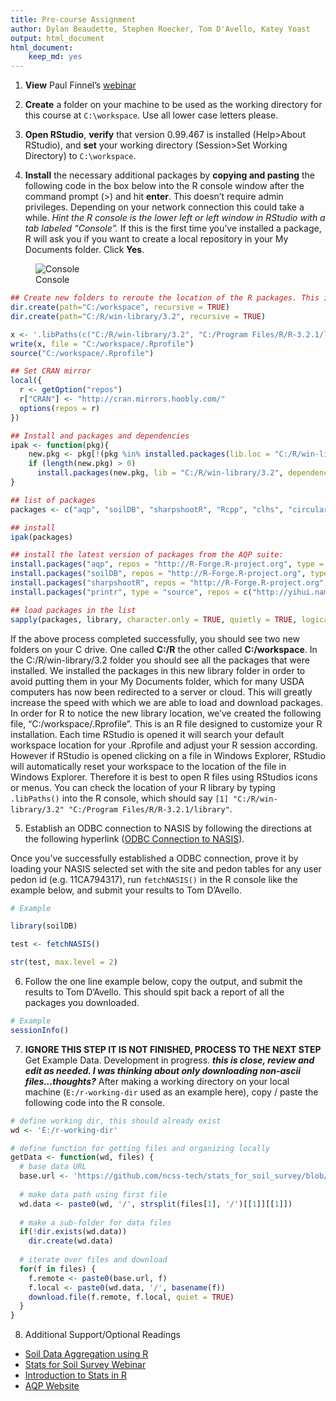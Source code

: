---
title: Pre-course Assignment
author: Dylan Beaudette, Stephen Roecker, Tom D'Avello, Katey Yoast 
output: html_document
html_document:
    keep_md: yes
---

1. **View** Paul Finnel's [webinar](https://youtu.be/VcdowqknChQ)

2. **Create** a folder on your machine to be used as the working directory for this course at `C:\workspace`. Use all lower case letters please.

3. **Open RStudio**, **verify** that version 0.99.467 is installed (Help>About RStudio), and **set** your working directory (Session>Set Working Directory) to `C:\workspace`.

4. **Install** the necessary additional packages by **copying and pasting** the following code in the box below into the R console window after the command prompt (>) and hit **enter**. This doesn't require admin privileges. Depending on your network connection this could take a while. *Hint the R console is the lower left or left window in RStudio with a tab labeled "Console".* If this is the first time you've installed a package, R will ask you if you want to create a local repository in your My Documents folder. Click **Yes**.

![Console](figure/rconsole.png)  

```{r, warning=FALSE, message=FALSE, results="hide", eval=FALSE}
## Create new folders to reroute the location of the R packages. This is a work around for the problems caused by ITs file redirection of the My Documents folder. The .Rprofile file will inform RStudio were your packages are located each time it's opened.
dir.create(path="C:/workspace", recursive = TRUE)
dir.create(path="C:/R/win-library/3.2", recursive = TRUE)

x <- '.libPaths(c("C:/R/win-library/3.2", "C:/Program Files/R/R-3.2.1/library"))'
write(x, file = "C:/workspace/.Rprofile")
source("C:/workspace/.Rprofile")

## Set CRAN mirror
local({
  r <- getOption("repos")
  r["CRAN"] <- "http://cran.mirrors.hoobly.com/"
  options(repos = r)
})

## Install and packages and dependencies
ipak <- function(pkg){
    new.pkg <- pkg[!(pkg %in% installed.packages(lib.loc = "C:/R/win-library/3.2")[, "Package"])]
    if (length(new.pkg) > 0) 
      install.packages(new.pkg, lib = "C:/R/win-library/3.2", dependencies = TRUE)
}

## list of packages
packages <- c("aqp", "soilDB", "sharpshootR", "Rcpp", "clhs", "circular", "Rcmdr", "fBasics", "car", "rms", "randomForest", "rpart", "caret", "knitr", "markdown", "gdalUtils", "raster", "rgdal", "sp", "spatial", "shape", "shapefiles", "digest", "plyr", "dplyr", "httr", "reshape", "reshape2", "stringr", "stringi", "cluster", "ape", "lattice", "latticeExtra", "ggplot2", "RColorBrewer", "plotrix", "rpart.plot")

## install
ipak(packages)

## install the latest version of packages from the AQP suite:
install.packages("aqp", repos = "http://R-Forge.R-project.org", type = "source", lib = "C:/R/win-library/3.2")
install.packages("soilDB", repos = "http://R-Forge.R-project.org", type = "source", lib = "C:/R/win-library/3.2")
install.packages("sharpshootR", repos = "http://R-Forge.R-project.org", type = "source", lib = "C:/R/win-library/3.2")
install.packages("printr", type = "source", repos = c("http://yihui.name/xran", "http://cran.rstudio.com"), lib = "C:/R/win-library/3.2")

## load packages in the list
sapply(packages, library, character.only = TRUE, quietly = TRUE, logical.return = TRUE)
```

If the above process completed successfully, you should see two new folders on your C drive. One called **C:/R** the other called **C:/workspace**. In the C:/R/win-library/3.2 folder you should see all the packages that were installed. We installed the packages in this new library folder in order to avoid putting them in your My Documents folder, which for many USDA computers has now been redirected to a server or cloud. This will greatly increase the speed with which we are able to load and download packages. In order for R to notice the new library location, we've created the following file, "C:/workspace/.Rprofile". This is an R file designed to customize your R installation. Each time RStudio is opened it will search your default workspace location for your .Rprofile and adjust your R session according. However if RStudio is opened clicking on a file in Windows Explorer, RStudio will automatically reset your workspace to the location of the file in Windows Explorer. Therefore it is best to open R files using RStudios icons or menus. You can check the location of your R library by typing `.libPaths()` into the R console, which should say `[1] "C:/R/win-library/3.2" "C:/Program Files/R/R-3.2.1/library"`.

5. Establish an ODBC connection to NASIS by following the directions at the following hyperlink ([ODBC Connection to NASIS](https://r-forge.r-project.org/scm/viewvc.php/*checkout*/docs/soilDB/setup_local_nasis.html?root=aqp)).

Once you've successfully established a ODBC connection, prove it by loading your NASIS selected set with the site and pedon tables for any user pedon id (e.g. 11CA794317), run `fetchNASIS()` in the R console like the example below, and submit your results to Tom D'Avello.

```{r example, message=FALSE, warning=FALSE, eval=FALSE}
# Example

library(soilDB)

test <- fetchNASIS()

str(test, max.level = 2)
```

6. Follow the one line example below, copy the output, and submit the results to Tom D'Avello. This should spit back a report of all the packages you downloaded.

```{r, eval=FALSE}
# Example
sessionInfo()
```

7. **IGNORE THIS STEP IT IS NOT FINISHED, PROCESS TO THE NEXT STEP** Get Example Data. Development in progress. ***this is close, review and edit as needed. I was thinking about only downloading non-ascii files...thoughts?***
After making a working directory on your local machine (`E:/r-working-dir` used as an example here), copy / paste the following code into the R console.
```{r, echo=FALSE, eval=FALSE, warning=FALSE, message=FALSE, results="hide"}
# define working dir, this should already exist
wd <- 'E:/r-working-dir'

# define function for getting files and organizing locally
getData <- function(wd, files) {
  # base data URL
  base.url <- 'https://github.com/ncss-tech/stats_for_soil_survey/blob/master/data/'
  
  # make data path using first file
  wd.data <- paste0(wd, '/', strsplit(files[1], '/')[[1]][[1]])
  
  # make a sub-folder for data files
  if(!dir.exists(wd.data))
    dir.create(wd.data)
  
  # iterate over files and download
  for(f in files) {
    f.remote <- paste0(base.url, f)
    f.local <- paste0(wd.data, '/', basename(f))
    download.file(f.remote, f.local, quiet = TRUE)
  }
}
```


8. Additional Support/Optional Readings
  - [Soil Data Aggregation using R](https://www.youtube.com/watch?v=wD9Y0Qpv5Tw)
  - [Stats for Soil Survey Webinar](https://www.youtube.com/watch?v=G5mFt9k37a4)
  - [Introduction to Stats in R](http://www.gardenersown.co.uk/Education/Lectures/R/index.htm#inputting_data)
  - [AQP Website](http://aqp.r-forge.r-project.org/)
